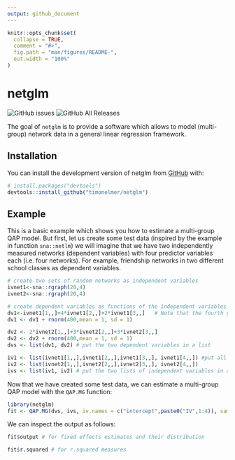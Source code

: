 ```yaml
---
output: github_document
---
```



<!-- README.md is generated from README.Rmd. Please edit that file -->

```r
knitr::opts_chunk$set(
  collapse = TRUE,
  comment = "#>",
  fig.path = "man/figures/README-",
  out.width = "100%"
)
```

# netglm

<!-- badges: start -->
<!--![GitHub release (latest by date)](https://img.shields.io/github/v/release/timonelmer/netglm)
![GitHub Release Date](https://img.shields.io/github/release-date/timonelmer/netglm) -->
![GitHub issues](https://img.shields.io/github/issues-raw/timonelmer/netglm)
![GitHub All Releases](https://img.shields.io/github/downloads/timonelmer/netglm/total)
<!-- [![Codecov test coverage](https://codecov.io/gh/timonelmer/dnetglm/branch/master/graph/badge.svg)](https://codecov.io/gh/timonelmer/netglm?branch=master) -->


<!-- badges: end -->

The goal of ```netglm``` is to provide a software which allows to model (multi-group) network data in a general linear regression framework.

## Installation

You can install the development version of netglm from [GitHub](https://github.com/) with:

``` r
# install.packages("devtools")
devtools::install_github("timonelmer/netglm")
```

## Example

This is a basic example which shows you how to estimate a multi-group QAP model. But first, let us create some test data (inspired by the example in function ```sna::netlm```)
we will imagine that we have two independently measured networks (dependent variables) with four predictor variables each (i.e. four networks). For example, friendship networks
in two different school classes as dependent variables. 

```r

# create two sets of random networks as independent variables
ivnet1<-sna::rgraph(20,4) 
ivnet2<-sna::rgraph(20,4)

# create dependent variables as functions of the independent variables
dv1<-ivnet1[1,,]+4*ivnet1[2,,]+2*ivnet1[3,,]   # Note that the fourth graph  is unrelated
dv1 <- dv1 + rnorm(400,mean = 1, sd = 1)

dv2 <- 2*ivnet2[1,,]+3*ivnet2[2,,]+3*ivnet2[3,,]
dv2 <- dv2 + rnorm(400,mean = 1, sd = 1)
dvs <- list(dv1, dv2) # put the two dependent variables in a list

iv1 <- list(ivnet1[1,,],ivnet1[2,,],ivnet1[3,,], ivnet1[4,,]) #put all independent variables in a list
iv2 <- list(ivnet2[1,,],ivnet2[2,,],ivnet2[3,,], ivnet2[4,,])
ivs <- list(iv1, iv2) # put the two lists of independent variables in a list


```

Now that we have created some test data, we can estimate a multi-group QAP model with the ```QAP.MG``` function:

```r
library(netglm)
fit <- QAP.MG(dvs, ivs, iv.names = c("intercept",paste0("IV",1:4)), samples = 1000)

```

We can inspect the output as follows:

```r
fit$output # for fixed effects estimates and their distribution

fit$r.squared # for r.squared measures

```

